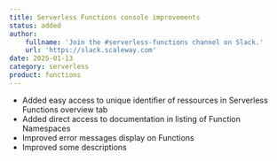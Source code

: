 ```yaml
---
title: Serverless Functions console improvements
status: added
author:
    fullname: 'Join the #serverless-functions channel on Slack.'
    url: 'https://slack.scaleway.com'
date: 2025-01-13
category: serverless
product: functions
---
```


- Added easy access to unique identifier of ressources in Serverless Functions overview tab
- Added direct access to documentation in listing of Function Namespaces
- Improved error messages display on Functions
- Improved some descriptions

